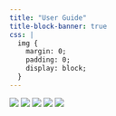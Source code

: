 ```yaml
---
title: "User Guide"
title-block-banner: true
css: |
  img {
    margin: 0;
    padding: 0;
    display: block;
  }
---
```


![](images/1-02.jpg)
![](images/2-02.jpg)
![](images/3-02.jpg)
![](images/4-02.jpg)
![](images/5.jpg)
